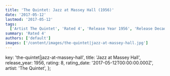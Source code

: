 ```yaml
---
title: 'The Quintet: Jazz at Massey Hall (1956)'
date: '2017-05-12'
lastmod: '2017-05-12'
tags:
  ['Artist The Quintet', 'Rated 4', 'Release Year 1956', 'Release Decade 1950']
summary: 'Rated 4'
authors: ['default']
images: ['/content/images/the-quintet|jazz-at-massey-hall.jpg']
---
```


  key: 'the-quintet|jazz-at-massey-hall',
  title: 'Jazz at Massey Hall',
  release_year: 1956,
  rating: 8,
  rating_date: '2017-05-12T00:00:00.000Z',
  artist: 'The Quintet',
};

<MusicRating data={data} />
